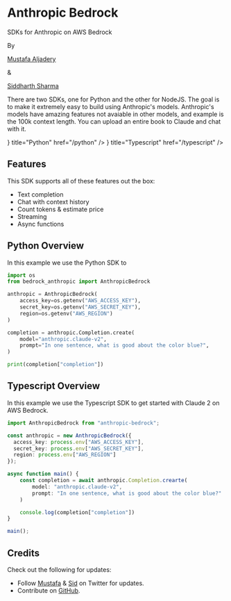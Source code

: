 
<div className="flex flex-col justify-center items-center w-full mt-12">
  <h1 className="text-6xl font-bold text-[#363636]">Anthropic Bedrock</h1>
</div>

<div className="flex text-center flex-col justify-center items-center mt-6 text-xl text-gray-400 font-medium">
  SDKs for Anthropic on AWS Bedrock
</div>

<div className="flex mt-4 text-sm font-medium text-gray-600 flex-row justify-center space-x-1 items-center">
  <p>By</p>
  <a
    href="https://www.maxaljadery.com/"
    target="_blank"
    className="text-blue-700 hover:opacity-80"
  >
    Mustafa Aljadery
  </a>
  <p>&</p>
  <a
    href="https://stanford.edu/~sidshr/"
    target="_blank"
    className="text-blue-700 hover:opacity-80"
  >
    Siddharth Sharma
  </a>
</div>

There are two SDKs, one for Python and the other for NodeJS. The goal is to make it extremely easy to build using Anthropic's models. Anthropic's models have amazing features not avaiable in other models, and example is the 100k context length. You can upload an entire book to Claude and chat with it.

<Cards className="flex flex-row pt-8 w-full">
  <Card
    icon={<img src="/python.png" width={24} height={24} />}
    title="Python"
    href="/python"
  />
  <Card
    icon={
      <svg
        width="24"
        height="24"
        viewBox="0 0 24 24"
        fill="none"
        xmlns="http://www.w3.org/2000/svg"
        className="my-auto"
      >
        <g clip-path="url(#clip0_18_2)">
          <path d="M0 12V0H24V24H0" fill="#007ACC" />
          <path
            d="M5.26202 12.0418V13.0198H8.38202V21.8998H10.596V13.0198H13.716V12.0598C13.716 11.5198 13.716 11.0818 13.692 11.0698C13.692 11.0518 11.79 11.0458 9.48002 11.0458L5.28002 11.0638V12.0478L5.26202 12.0418ZM19.284 11.0398C19.896 11.1838 20.364 11.4598 20.784 11.8978C21.006 12.1378 21.336 12.5578 21.36 12.6658C21.36 12.7018 20.322 13.4038 19.692 13.7938C19.668 13.8118 19.572 13.7098 19.476 13.5538C19.164 13.1098 18.846 12.9178 18.348 12.8818C17.628 12.8338 17.148 13.2118 17.148 13.8418C17.148 14.0338 17.184 14.1418 17.256 14.2978C17.418 14.6278 17.718 14.8258 18.648 15.2338C20.364 15.9718 21.108 16.4578 21.558 17.1538C22.068 17.9338 22.182 19.1578 21.84 20.0758C21.456 21.0778 20.52 21.7558 19.182 21.9778C18.762 22.0498 17.802 22.0378 17.352 21.9598C16.392 21.7798 15.474 21.2998 14.91 20.6818C14.688 20.4418 14.262 19.7998 14.286 19.7578L14.514 19.6138L15.414 19.0918L16.092 18.6958L16.248 18.9058C16.446 19.2178 16.89 19.6378 17.148 19.7818C17.928 20.1838 18.972 20.1298 19.488 19.6618C19.71 19.4578 19.806 19.2418 19.806 18.9418C19.806 18.6658 19.764 18.5398 19.626 18.3298C19.434 18.0658 19.05 17.8498 17.97 17.3698C16.728 16.8418 16.2 16.5058 15.708 15.9898C15.426 15.6778 15.168 15.1918 15.048 14.7898C14.958 14.4418 14.928 13.5898 15.012 13.2478C15.27 12.0478 16.176 11.2078 17.472 10.9678C17.892 10.8838 18.882 10.9198 19.296 11.0278L19.284 11.0398Z"
            fill="white"
          />
        </g>
        <defs>
          <clipPath id="clip0_18_2">
            <rect width="24" height="24" fill="white" />
          </clipPath>
        </defs>
      </svg>
    }
    title="Typescript"
    href="/typescript"
  />
</Cards>

## Features

This SDK supports all of these features out the box:

- Text completion
- Chat with context history
- Count tokens & estimate price
- Streaming
- Async functions

## Python Overview

In this example we use the Python SDK to

```python
import os
from bedrock_anthropic import AnthropicBedrock

anthropic = AnthropicBedrock(
    access_key=os.getenv("AWS_ACCESS_KEY"),
    secret_key=os.getenv("AWS_SECRET_KEY"),
    region=os.getenv("AWS_REGION")
)

completion = anthropic.Completion.create(
    model="anthropic.claude-v2",
    prompt="In one sentence, what is good about the color blue?",
)

print(completion["completion"])
```

## Typescript Overview

In this example we use the Typescript SDK to get started with Claude 2 on AWS Bedrock.

```typescript
import AnthropicBedrock from "anthropic-bedrock";

const anthropic = new AnthropicBedrock({
  access_key: process.env["AWS_ACCESS_KEY"],
  secret_key: process.env["AWS_SECRET_KEY"],
  region: process.env["AWS_REGION"]
});

async function main() {
    const completion = await anthropic.Completion.crearte(
        model: "anthropic.claude-v2",
        prompt: "In one sentence, what is good about the color blue?"
    )

    console.log(completion["completion"])
}

main();
```

## Credits

Check out the following for updates:

- Follow [Mustafa](https://twitter.com/maxaljadery) & [Sid](https://twitter.com/siddrrsh) on Twitter for updates.
- Contribute on [GitHub](https://github.com/mustafaaljadery/anthropic-bedrock).
